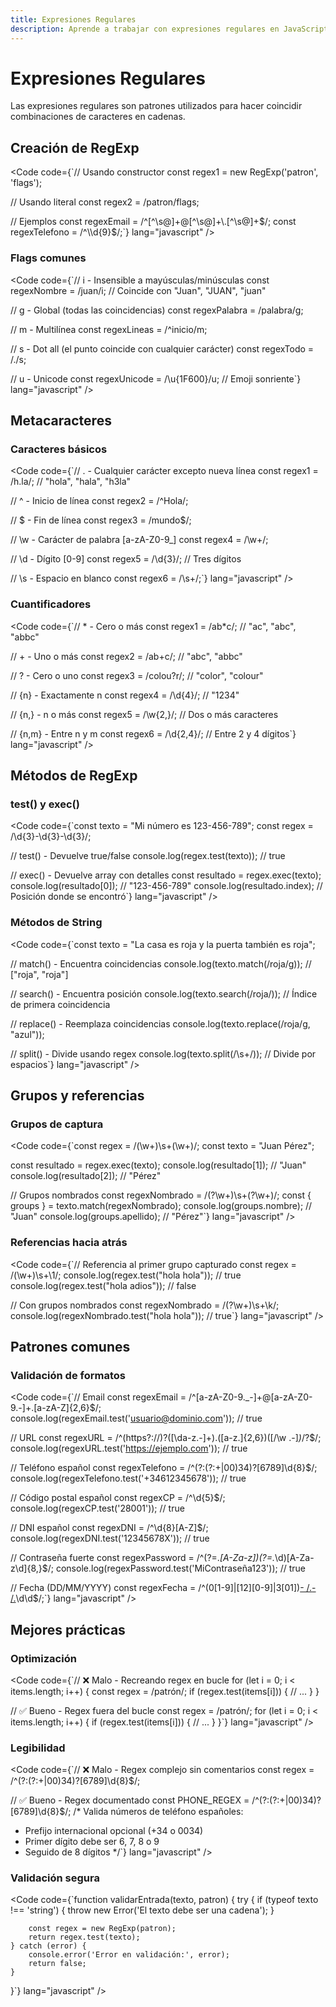 ```yaml
---
title: Expresiones Regulares
description: Aprende a trabajar con expresiones regulares en JavaScript para buscar y manipular texto.
---
```



# Expresiones Regulares <Badge text="Fundamental" variant="success" />

<Aside type="tip">
  Las expresiones regulares son patrones utilizados para hacer coincidir combinaciones de caracteres en cadenas.
</Aside>

## Creación de RegExp <Badge text="Básico" variant="note" />
<Code code={`// Usando constructor
const regex1 = new RegExp('patron', 'flags');

// Usando literal
const regex2 = /patron/flags;

// Ejemplos
const regexEmail = /^[^\\s@]+@[^\\s@]+\\.[^\\s@]+$/;
const regexTelefono = /^\\d{9}$/;`} lang="javascript" />

### Flags comunes
<Code code={`// i - Insensible a mayúsculas/minúsculas
const regexNombre = /juan/i;  // Coincide con "Juan", "JUAN", "juan"

// g - Global (todas las coincidencias)
const regexPalabra = /palabra/g;

// m - Multilínea
const regexLineas = /^inicio/m;

// s - Dot all (el punto coincide con cualquier carácter)
const regexTodo = /./s;

// u - Unicode
const regexUnicode = /\u{1F600}/u;  // Emoji sonriente`} lang="javascript" />

## Metacaracteres <Badge text="Importante" variant="caution" />

### Caracteres básicos
<Code code={`// . - Cualquier carácter excepto nueva línea
const regex1 = /h.la/;  // "hola", "hala", "h3la"

// ^ - Inicio de línea
const regex2 = /^Hola/;

// $ - Fin de línea
const regex3 = /mundo$/;

// \\w - Carácter de palabra [a-zA-Z0-9_]
const regex4 = /\\w+/;

// \\d - Dígito [0-9]
const regex5 = /\\d{3}/;  // Tres dígitos

// \\s - Espacio en blanco
const regex6 = /\\s+/;`} lang="javascript" />

### Cuantificadores
<Code code={`// * - Cero o más
const regex1 = /ab*c/;  // "ac", "abc", "abbc"

// + - Uno o más
const regex2 = /ab+c/;  // "abc", "abbc"

// ? - Cero o uno
const regex3 = /colou?r/;  // "color", "colour"

// {n} - Exactamente n
const regex4 = /\d{4}/;  // "1234"

// {n,} - n o más
const regex5 = /\w{2,}/;  // Dos o más caracteres

// {n,m} - Entre n y m
const regex6 = /\d{2,4}/;  // Entre 2 y 4 dígitos`} lang="javascript" />

## Métodos de RegExp <Badge text="Importante" variant="caution" />

### test() y exec()
<Code code={`const texto = "Mi número es 123-456-789";
const regex = /\d{3}-\d{3}-\d{3}/;

// test() - Devuelve true/false
console.log(regex.test(texto));  // true

// exec() - Devuelve array con detalles
const resultado = regex.exec(texto);
console.log(resultado[0]);  // "123-456-789"
console.log(resultado.index);  // Posición donde se encontró`} lang="javascript" />

### Métodos de String
<Code code={`const texto = "La casa es roja y la puerta también es roja";

// match() - Encuentra coincidencias
console.log(texto.match(/roja/g));  // ["roja", "roja"]

// search() - Encuentra posición
console.log(texto.search(/roja/));  // Índice de primera coincidencia

// replace() - Reemplaza coincidencias
console.log(texto.replace(/roja/g, "azul"));

// split() - Divide usando regex
console.log(texto.split(/\s+/));  // Divide por espacios`} lang="javascript" />

## Grupos y referencias <Badge text="Avanzado" variant="caution" />

### Grupos de captura
<Code code={`const regex = /(\w+)\s+(\w+)/;
const texto = "Juan Pérez";

const resultado = regex.exec(texto);
console.log(resultado[1]);  // "Juan"
console.log(resultado[2]);  // "Pérez"

// Grupos nombrados
const regexNombrado = /(?<nombre>\w+)\s+(?<apellido>\w+)/;
const { groups } = texto.match(regexNombrado);
console.log(groups.nombre);  // "Juan"
console.log(groups.apellido);  // "Pérez"`} lang="javascript" />

### Referencias hacia atrás
<Code code={`// Referencia al primer grupo capturado
const regex = /(\\w+)\\s+\\1/;
console.log(regex.test("hola hola"));  // true
console.log(regex.test("hola adios"));  // false

// Con grupos nombrados
const regexNombrado = /(?<palabra>\\w+)\\s+\\k<palabra>/;
console.log(regexNombrado.test("hola hola"));  // true`} lang="javascript" />

## Patrones comunes <Badge text="Referencia" variant="note" />

### Validación de formatos
<Code code={`// Email
const regexEmail = /^[a-zA-Z0-9._-]+@[a-zA-Z0-9.-]+\.[a-zA-Z]{2,6}$/;
console.log(regexEmail.test('usuario@dominio.com')); // true

// URL
const regexURL = /^(https?:\/\/)?([\da-z.-]+)\.([a-z.]{2,6})([\/\w .-]*)*\/?$/;
console.log(regexURL.test('https://ejemplo.com')); // true

// Teléfono español
const regexTelefono = /^(?:(?:\+|00)34)?[6789]\d{8}$/;
console.log(regexTelefono.test('+34612345678')); // true

// Código postal español
const regexCP = /^\d{5}$/;
console.log(regexCP.test('28001')); // true

// DNI español
const regexDNI = /^\d{8}[A-Z]$/;
console.log(regexDNI.test('12345678X')); // true

// Contraseña fuerte
const regexPassword = /^(?=.*[A-Za-z])(?=.*\d)[A-Za-z\d]{8,}$/;
console.log(regexPassword.test('MiContraseña123')); // true

// Fecha (DD/MM/YYYY)
const regexFecha = /^(0[1-9]|[12][0-9]|3[01])[- /.](0[1-9]|1[012])[- /.](19|20)\d\d$/;`} lang="javascript" />

## Mejores prácticas <Badge text="Recomendado" variant="success" />

### Optimización
<Code code={`// ❌ Malo - Recreando regex en bucle
for (let i = 0; i < items.length; i++) {
    const regex = /patrón/;
    if (regex.test(items[i])) {
        // ...
    }
}

// ✅ Bueno - Regex fuera del bucle
const regex = /patrón/;
for (let i = 0; i < items.length; i++) {
    if (regex.test(items[i])) {
        // ...
    }
}`} lang="javascript" />

### Legibilidad
<Code code={`// ❌ Malo - Regex complejo sin comentarios
const regex = /^(?:(?:\+|00)34)?[6789]\d{8}$/;

// ✅ Bueno - Regex documentado
const PHONE_REGEX = /^(?:(?:\+|00)34)?[6789]\d{8}$/;
/* Valida números de teléfono españoles:
   - Prefijo internacional opcional (+34 o 0034)
   - Primer dígito debe ser 6, 7, 8 o 9
   - Seguido de 8 dígitos
*/`} lang="javascript" />

### Validación segura
<Code code={`function validarEntrada(texto, patron) {
    try {
        if (typeof texto !== 'string') {
            throw new Error('El texto debe ser una cadena');
        }
        
        const regex = new RegExp(patron);
        return regex.test(texto);
    } catch (error) {
        console.error('Error en validación:', error);
        return false;
    }
}`} lang="javascript" />
